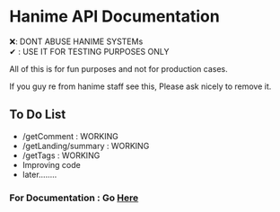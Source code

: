 # Hanime API Documentation

❌: DONT ABUSE HANIME SYSTEMs   
✔ : USE IT FOR TESTING PURPOSES ONLY

All of this is for fun purposes and not for production cases. 

If you guy re from hanime staff see this, Please ask nicely to remove it.  

## To Do List

- /getComment : WORKING
- /getLanding/summary : WORKING
- /getTags : WORKING
- Improving code
- later........

### For Documentation : Go [Here](/docs/get-started)

